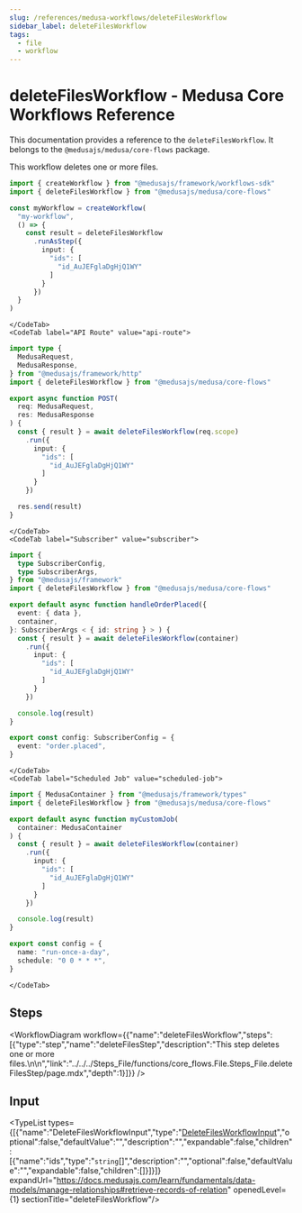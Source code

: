 ```yaml
---
slug: /references/medusa-workflows/deleteFilesWorkflow
sidebar_label: deleteFilesWorkflow
tags:
  - file
  - workflow
---
```



# deleteFilesWorkflow - Medusa Core Workflows Reference

This documentation provides a reference to the `deleteFilesWorkflow`. It belongs to the `@medusajs/medusa/core-flows` package.

This workflow deletes one or more files.

<SourceCodeLink link="https://github.com/medusajs/medusa/blob/1b86c17b7293f3b810c062d78ec6ef563f968366/packages/core/core-flows/src/file/workflows/delete-files.ts#L10" />

<CodeTabs group="workflow-exection">
    <CodeTab label="Another Workflow" value="another-workflow">
    
```ts title="src/workflows/my-workflow.ts"
import { createWorkflow } from "@medusajs/framework/workflows-sdk"
import { deleteFilesWorkflow } from "@medusajs/medusa/core-flows"

const myWorkflow = createWorkflow(
  "my-workflow",
  () => {
    const result = deleteFilesWorkflow
      .runAsStep({
        input: {
          "ids": [
            "id_AuJEFglaDgHjQ1WY"
          ]
        }
      })
  }
)
```

    </CodeTab>
    <CodeTab label="API Route" value="api-route">
    
```ts title="src/api/workflow/route.ts"
import type {
  MedusaRequest,
  MedusaResponse,
} from "@medusajs/framework/http"
import { deleteFilesWorkflow } from "@medusajs/medusa/core-flows"

export async function POST(
  req: MedusaRequest,
  res: MedusaResponse
) {
  const { result } = await deleteFilesWorkflow(req.scope)
    .run({
      input: {
        "ids": [
          "id_AuJEFglaDgHjQ1WY"
        ]
      }
    })

  res.send(result)
}
```

    </CodeTab>
    <CodeTab label="Subscriber" value="subscriber">
    
```ts title="src/subscribers/order-placed.ts"
import {
  type SubscriberConfig,
  type SubscriberArgs,
} from "@medusajs/framework"
import { deleteFilesWorkflow } from "@medusajs/medusa/core-flows"

export default async function handleOrderPlaced({
  event: { data },
  container,
}: SubscriberArgs < { id: string } > ) {
  const { result } = await deleteFilesWorkflow(container)
    .run({
      input: {
        "ids": [
          "id_AuJEFglaDgHjQ1WY"
        ]
      }
    })

  console.log(result)
}

export const config: SubscriberConfig = {
  event: "order.placed",
}
```

    </CodeTab>
    <CodeTab label="Scheduled Job" value="scheduled-job">
    
```ts title="src/jobs/message-daily.ts"
import { MedusaContainer } from "@medusajs/framework/types"
import { deleteFilesWorkflow } from "@medusajs/medusa/core-flows"

export default async function myCustomJob(
  container: MedusaContainer
) {
  const { result } = await deleteFilesWorkflow(container)
    .run({
      input: {
        "ids": [
          "id_AuJEFglaDgHjQ1WY"
        ]
      }
    })

  console.log(result)
}

export const config = {
  name: "run-once-a-day",
  schedule: "0 0 * * *",
}
```

    </CodeTab>
  </CodeTabs>

## Steps

<WorkflowDiagram workflow={{"name":"deleteFilesWorkflow","steps":[{"type":"step","name":"deleteFilesStep","description":"This step deletes one or more files.\n\n","link":"../../../Steps_File/functions/core_flows.File.Steps_File.deleteFilesStep/page.mdx","depth":1}]}} />

## Input

<TypeList types={[{"name":"DeleteFilesWorkflowInput","type":"[DeleteFilesWorkflowInput](../../../../types/core_flows.DeleteFilesWorkflowInput/page.mdx)","optional":false,"defaultValue":"","description":"","expandable":false,"children":[{"name":"ids","type":"`string`[]","description":"","optional":false,"defaultValue":"","expandable":false,"children":[]}]}]} expandUrl="https://docs.medusajs.com/learn/fundamentals/data-models/manage-relationships#retrieve-records-of-relation" openedLevel={1} sectionTitle="deleteFilesWorkflow"/>
